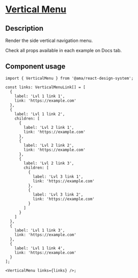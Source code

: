 
<Meta title="Components/Vertical Menu/Vertical Menu Docs" />

<h1 className="mb-32">
  <u>Vertical Menu</u>
</h1>

<h2>Description</h2>

<p className="fs-16">Render the side vertical navigation menu.</p>
<p className="fs-16">Check all props available in each example on Docs tab.</p>

<h2>Component usage</h2>

```tsx
import { VerticalMenu } from '@ama/react-design-system';

const links: VerticalMenuLink[] = [
  {
    label: 'Lvl 1 link 1',
    link: 'https://example.com'
  },
  {
    label: 'Lvl 1 link 2',
    children: [
      {
        label: 'Lvl 2 link 1',
        link: 'https://example.com'
      },
      {
        label: 'Lvl 2 link 2',
        link: 'https://example.com'
      },
      {
        label: 'Lvl 2 link 3',
        children: [
          {
            label: 'Lvl 3 link 1',
            link: 'https://example.com'
          },
          {
            label: 'Lvl 3 link 2',
            link: 'https://example.com'
          }
        ]
      }
    ]
  },
  {
    label: 'Lvl 1 link 3',
    link: 'https://example.com'
  },
  {
    label: 'Lvl 1 link 4',
    link: 'https://example.com'
  }
];

<VerticalMenu links={links} />;
```
